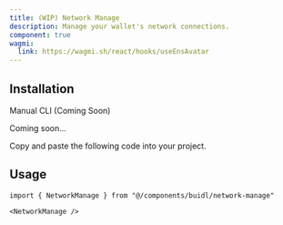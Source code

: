 ```yaml
---
title: (WIP) Network Manage
description: Manage your wallet's network connections.
component: true
wagmi:
  link: https://wagmi.sh/react/hooks/useEnsAvatar
---
```


<ComponentPreview
  name="network-manage-demo"
  className="[&_.preview>[data-orientation=vertical]]:sm:max-w-[70%]"
/>

## Installation

<Tabs defaultValue="manual">

<TabsList>
  <TabsTrigger value="manual">Manual</TabsTrigger>
  <TabsTrigger disabled={true} value="cli">
    CLI (Coming Soon)
  </TabsTrigger>
</TabsList>

<TabsContent value="cli">

<Steps>

<Step>Coming soon...</Step>

</Steps>

</TabsContent>

<TabsContent value="manual">

<Steps>

<Step>Copy and paste the following code into your project.</Step>

<ComponentSource name="network-manage" />

</Steps>

</TabsContent>

</Tabs>

## Usage

```tsx
import { NetworkManage } from "@/components/buidl/network-manage"
```

```tsx
<NetworkManage />
```

